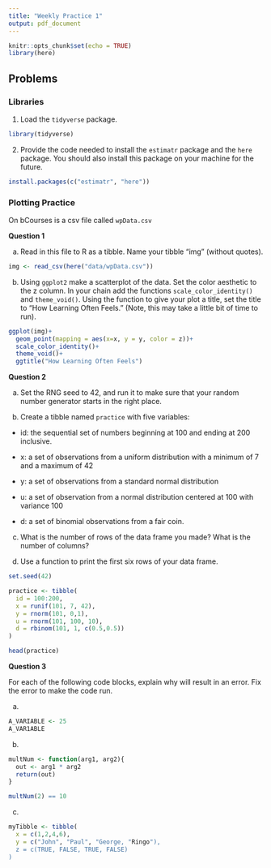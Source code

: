 ```yaml
---
title: "Weekly Practice 1"
output: pdf_document
---
```


```r
knitr::opts_chunk$set(echo = TRUE)
library(here)
```

## Problems 

### Libraries 

1. Load the `tidyverse` package. 

```r
library(tidyverse)
```

2. Provide the code needed to install the `estimatr` package and the `here` package. You should also install this package on your machine for the future. 

```r
install.packages(c("estimatr", "here"))

```

### Plotting Practice 

On bCourses is a csv file called `wpData.csv` 

**Question 1**

a. Read in this file to R as a tibble. Name your tibble "img" (without quotes).  

```r
img <- read_csv(here("data/wpData.csv"))

```

b. Using `ggplot2` make a scatterplot of the data. Set the color aesthetic to the z column. In your chain add the functions `scale_color_identity()` and `theme_void()`. Using the function to give your plot a title, set the title to "How Learning Often Feels." (Note, this may take a little bit of time to run).

```r
ggplot(img)+
  geom_point(mapping = aes(x=x, y = y, color = z))+
  scale_color_identity()+
  theme_void()+
  ggtitle("How Learning Often Feels")

```

**Question 2**

a. Set the RNG seed to 42, and run it to make sure that your random number generator starts in the right place. 

b. Create a tibble named `practice` with five variables: 

- id: <numeric vector> the sequential set of numbers beginning at 100 and ending at 200 inclusive. 

- x: <numeric vector> a set of observations from a uniform distribution with a minimum of 7 and a maximum of 42 

- y: <numeric vector> a set of observations from a standard normal distribution 

- u: <numeric vector> a set of observation from a normal distribution centered at 100 with variance 100 

- d: <numeric vector> a set of binomial observations from a fair coin. 

c. What is the number of rows of the data frame you made? What is the number of columns?

d. Use a function to print the first six rows of your data frame. 

```r
set.seed(42)

practice <- tibble(
  id = 100:200,
  x = runif(101, 7, 42),
  y = rnorm(101, 0,1),
  u = rnorm(101, 100, 10),
  d = rbinom(101, 1, c(0.5,0.5))
)

head(practice)
```

\pagebreak 

**Question 3** 

For each of the following code blocks, explain why will result in an error. Fix the error to make the code run. 

a. 

```r
A_VARIABLE <- 25
A_VAR1ABLE 
```

b. 

```r
multNum <- function(arg1, arg2){
  out <- arg1 * arg2
  return(out)
}

multNum(2) == 10

```

c.

```r
myTibble <- tibble(
  x = c(1,2,4,6),
  y = c("John", "Paul", "George, "Ringo"),
  z = c(TRUE, FALSE, TRUE, FALSE)
) 
```


